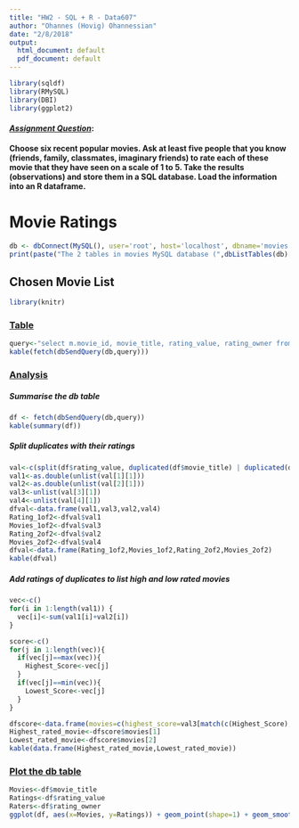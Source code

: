 ```yaml
---
title: "HW2 - SQL + R - Data607"
author: "Ohannes (Hovig) Ohannessian"
date: "2/8/2018"
output: 
  html_document: default
  pdf_document: default
---
```


```r
library(sqldf)
library(RMySQL)
library(DBI)
library(ggplot2)
```




#### **_<u>Assignment Question</u>_:**


**Choose six recent popular movies.  Ask at least five people that you know (friends, family, classmates, imaginary friends) to rate each of these movie that they have seen on a scale of 1 to 5. Take the results (observations) and store them in a SQL database. Load the information into an R dataframe.**


# Movie Ratings

```r
db <- dbConnect(MySQL(), user='root', host='localhost', dbname='movies')
print(paste("The 2 tables in movies MySQL database (",dbListTables(db)[1],"and",dbListTables(db)[2],") are inner joined and sorted in descending order by the rating value column."))
```

## Chosen Movie List 

```r
library(knitr)
```


### <u>Table</u>

```r
query<-"select m.movie_id, movie_title, rating_value, rating_owner from movies as m inner join ratings where m.movie_id = ratings.movie_id order by rating_value desc;"
kable(fetch(dbSendQuery(db,query)))
```

### <u>Analysis</u>

##### **_Summarise the db table_**
```r
df <- fetch(dbSendQuery(db,query))
kable(summary(df))
```

##### **_Split duplicates with their ratings_**
```r
val<-c(split(df$rating_value, duplicated(df$movie_title) | duplicated(df$movie_title, fromLast = FALSE)),split(df$movie_title, duplicated(df$movie_title) | duplicated(df$movie_title, fromLast = FALSE)))
val1<-as.double(unlist(val[1][1]))
val2<-as.double(unlist(val[2][1]))
val3<-unlist(val[3][1])
val4<-unlist(val[4][1])
dfval<-data.frame(val1,val3,val2,val4)
Rating_1of2<-dfval$val1
Movies_1of2<-dfval$val3
Rating_2of2<-dfval$val2
Movies_2of2<-dfval$val4
dfval<-data.frame(Rating_1of2,Movies_1of2,Rating_2of2,Movies_2of2)
kable(dfval)
```

##### **_Add ratings of duplicates to list high and low rated movies_**
```r
vec<-c()
for(i in 1:length(val1)) {
  vec[i]<-sum(val1[i]+val2[i])
}

score<-c()
for(j in 1:length(vec)){
  if(vec[j]==max(vec)){
    Highest_Score<-vec[j]
  }
  if(vec[j]==min(vec)){
    Lowest_Score<-vec[j]
  }
}

dfscore<-data.frame(movies=c(highest_score=val3[match(c(Highest_Score),vec)],lowest_score=val3[match(c(Lowest_Score),vec)]))
Highest_rated_movie<-dfscore$movies[1]
Lowest_rated_movie<-dfscore$movies[2]
kable(data.frame(Highest_rated_movie,Lowest_rated_movie))
```

### <u>Plot the db table</u>

```r
Movies<-df$movie_title
Ratings<-df$rating_value
Raters<-df$rating_owner
ggplot(df, aes(x=Movies, y=Ratings)) + geom_point(shape=1) + geom_smooth(method=lm , color="red", se=TRUE)
```

